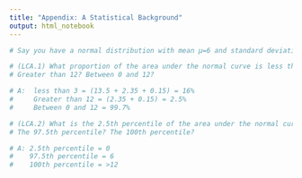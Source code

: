 ---
title: "Appendix: A Statistical Background"
output: html_notebook
---

```{r}
# Say you have a normal distribution with mean μ=6 and standard deviation σ=3.

# (LCA.1) What proportion of the area under the normal curve is less than 3? 
# Greater than 12? Between 0 and 12?

# A:  less than 3 = (13.5 + 2.35 + 0.15) = 16% 
#     Greater than 12 = (2.35 + 0.15) = 2.5%
#     Between 0 and 12 = 99.7%

# (LCA.2) What is the 2.5th percentile of the area under the normal curve? 
# The 97.5th percentile? The 100th percentile?

# A: 2.5th percentile = 0
#    97.5th percentile = 6
#    100th percentile = >12

```

